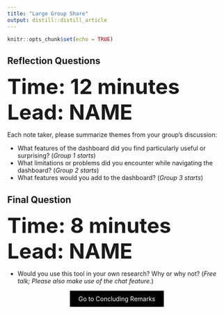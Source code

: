 ```yaml
---
title: "Large Group Share"
output: distill::distill_article
---
```


```r
knitr::opts_chunk$set(echo = TRUE)
```

## Reflection Questions 

<font size="8">**Time: 12 minutes**</font>
<font size="8">**Lead: NAME**</font>

Each note taker, please summarize themes from your group's discussion:

- What features of the dashboard did you find particularly useful or surprising? (*Group 1 starts*)
- What limitations or problems did you encounter while navigating the dashboard? (*Group 2 starts*)
- What features would you add to the dashboard? (*Group 3 starts*)

## Final Question

<font size="8">**Time: 8 minutes**</font>
<font size="8">**Lead: NAME**</font>

- Would you use this tool in your own research? Why or why not? (*Free talk; Please also make use of the chat feature.*)



<!--===================================-->
<div style="text-align: center;">
  <a href="close.html" class="btn" style="background-color: black; color: white; padding: 10px 20px; text-align: center; text-decoration: none; display: inline-block;">Go to Concluding Remarks</a>
</div>

